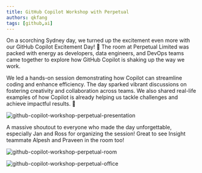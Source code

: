 ```yaml
---
title: GitHub Copilot Workshop with Perpetual
authors: qkfang
tags: [github,ai]
---
```


On a scorching Sydney day, we turned up the excitement even more with our GitHub Copilot Excitement Day! 🎉 The room at Perpetual Limited was packed with energy as developers, data engineers, and DevOps teams came together to explore how GitHub Copilot is shaking up the way we work.

We led a hands-on session demonstrating how Copilot can streamline coding and enhance efficiency. The day sparked vibrant discussions on fostering creativity and collaboration across teams. We also shared real-life examples of how Copilot is already helping us tackle challenges and achieve impactful results. 🚀

![github-copilot-workshop-perpetual-presentation](images\2024-11-27-github-copilot-workshop-perpetual-1.jpg)

A massive shoutout to everyone who made the day unforgettable, especially Jan and Ross for organizing the session! Great to see Insight teammate Alpesh and Praveen in the room too!

![github-copilot-workshop-perpetual-room](images\2024-11-27-github-copilot-workshop-perpetual-2.jpg)

![github-copilot-workshop-perpetual-office](images\2024-11-27-github-copilot-workshop-perpetual-3.jpg)
